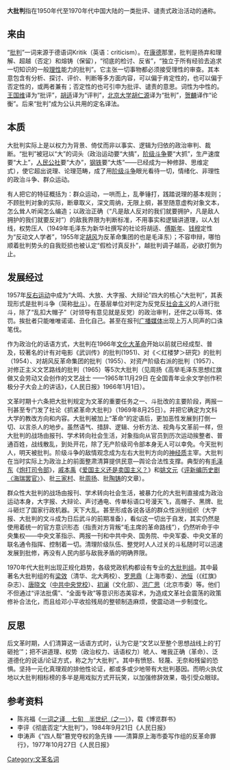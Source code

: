 {{Multiple issues|
{{Copy edit|time=2021-02-23T08:48:06+00:00}}
{{No footnotes|time=2021-02-23T08:48:06+00:00}}
{{Refimprove|time=2021-02-23T08:48:06+00:00}}
}}
'''大批判'''指在1950年代至1970年代中国大陆的一类批评、谴责式政治活动的通称。

== 来由 == 
“[[批判|批判]]”一词来源于德语词Kritik（英语：criticism）。在[[伊曼努尔·康德|康德]]那里，批判是扬弃和理解、超越（否定）和熔铸（保留），“彻底的检讨、反省”，“独立于所有经验去追求一切知识的一般[[理性|理性]]能力的批判”。它主张一切事物都必须接受理性的审查。其本意包含有分析、探讨、评价、判断等多方面内容，可以偏于肯定性的，也可以偏于否定性的，或两者兼有；否定性的也可引申为批评、谴责的意思。词性为中性的。[[王国维|王国维]]译为“批评”，[[胡适|胡适]]译为“评判”，[[北京大学|北京大学]][[胡仁源|胡仁源]]译为“批判”，[[贺麟|贺麟]]译作“论衡”。后来“批判”成为公认共用的定名译法。

== 本质 ==
大批判实际上是以权力为背景、倚仗而非以事实、逻辑为归依的政治审判、裁断。“批判”被冠以“大”的词头（政治运动要“大搞”，[[阶级斗争|阶级斗争]]要“大抓”，生产速度要“大上”，[[人民公社|人民公社]]要“大办”，[[钢铁|钢铁]]要“大炼”——已经成为一种修辞、思维定式），使它超出说理、论理范畴，成了用[[阶级斗争|阶级斗争]]眼光看待一切，情绪化、非理性的政治斗争、群众运动。

有人把它的特征概括为：群众运动，一哄而上，乱拳锤打，践踏说理的基本规则；不顾批判对象的实际，断章取义，深文周纳，无限上纲，甚至随意虚构对象文本，怎么耸人听闻怎么编造；以政治正确（“凡是敌人反对的我们就要拥护，凡是敌人拥护的我们就要反对”）的敌我界限为判断标准，不用事实和逻辑讲道理，以人划线，权势压人（1949年毛泽东为新华社撰写的社论将胡适、[[傅斯年|傅斯年]]、[[钱穆|钱穆]]定性为“反动文人学者”，1955年定[[胡风|胡风]]为反革命集团的也是毛泽东）；不容申辩，哪怕顺着批判势头的自我贬损也被认定“假检讨真反扑”，越批判调子越高，必欲打倒为止。

== 发展经过 ==
1957年[[反右运动|反右运动]]中成为“大鸣、大放、大字报、大辩论”四大的核心“大批判”，其表现形式是批判斗争（简称[[批斗|批斗]]）。在基层单位对判定为反党反[[社会主义|社会主义]]的人进行批斗，除了“乱扣大帽子”（对领导有意见就是反党）的政治审判，还伴之以辱骂、体罚。挨批者只能唯唯诺诺、丑化自己。甚至在报刊[[广播|广播]][[媒体|媒体]]出现上万人同声的口诛笔伐。

作为政治化的话语方式，大批判在1966年[[文化大革命|文化大革命]]开始以前就已经成型、普及，较著名的计有对电影《武训传》的批判(1951)、对《＜红楼梦＞研究》的批判（1954）、对胡风反革命集团的批判（1955）、对资产阶级右派的批判（1957）、对修正主义文艺路线的批判（1965）等5次大批判（见周扬《高举毛泽东思想红旗做又会劳动又会创作的文艺战士 ——1965年11月29日 在全国青年业余文学创作积极分子大会上的讲话》，《人民日报》1966年1月1日）。

文革时期十六条把大批判规定为文革的重要任务之一、斗批改的主要阶段，两报一刊甚至专门发了社论《抓紧革命大批判》（1969年8月25日）。并把它确定为文科大学的教改方向和内容。大批判被加上“革命”的定语后，更加恶性发展到打倒一切、以言杀人的地步。虽然语气、措辞、逻辑、分析方法、视角与文革前一样，但大批判的战场由报刊、学术转向社会生活，对象指向从官员到历次运动挨整者、普通百姓，战线散乱，到处开花，除了无产阶级司令部本身无人可以幸免。今天批判人，明天被批判。阶级斗争的敌情观念成为左右大批判方向的[[神经质|神经质]]主宰。大批判在当时实际上为政治上的前面整肃清算提供民意—舆论合法性支撑。典型的有[[毛泽东|毛泽东]]《[[炮打司令部|炮打司令部]]》，[[戚本禹|戚本禹]]《[[爱国主义还是卖国主义？|爱国主义还是卖国主义？]]》和[[姚文元|姚文元]]《[[评新编历史剧《海瑞罢官》|评新编历史剧〈海瑞罢官〉]]》、批[[三家村_(文革用語)|三家村]]、批[[周扬|周扬]]、批[[陶铸|陶铸]]的文章）。

群众性大批判的战场由报刊、学术转向社会生活，被暴力化的大批判直接成为政治运动本身，大字报、大辩论、声讨通电、传单标语口号漫天飞，高帽子、黑牌、批斗砸烂了国家行政机器。天下大乱。甚至形成各说各话的群众性派别组织（大字报、大批判的文斗成为日后武斗的前期准备），看似这一切出于自发，其实仍然是使用着统一的官方意识形态（指责对方背叛“毛主席的革命路线”），仍然听命于中央集权——中央文革指示、两报一刊和中共中央、国务院、中央军委、中央文革的联名通令指挥、控制着一切。清理阶级队伍、整党时人人过关的斗私随时可以迅速发展到批修，再没有人民内部与敌我矛盾的明确界限。

1970年代大批判出现正规化趋势，各级党政机构都设有专业的[[大批判组|大批判组]]。其中最著名大批判组的有[[梁效|梁效]]（清华、北大两校）、[[罗思鼎|罗思鼎]]（上海市委）、[[池恒|池恒]]（《红旗》杂志）、[[唐晓文|唐晓文]]（[[中共中央党校|中共中央党校]]）、[[初澜|初澜]]（文化部）、[[洪广思|洪广思]]（北京市委）等。他们不但通过“评法批儒”、“全面专政”等意识形态美容术，为造成文革社会震荡的政策修补合法化，而且给邓小平收拾残局的整顿制造麻烦，使震动进一步制度化。

== 反思 ==

后文革时期，人们清算这一话语方式时，认为它是“文艺以至整个思想战线上的‘打砸抢’”；把不讲道理、权势（政治权力、话语权力）唬人、唯我正确（革命）、泛道德化的说话/论证方式，称之为“大批判”。其中有愤怒、轻蔑、无奈和残留的恐惧。坚持一元化真理观的排他性论证，都或多或少地带有大批判基因。而明火执仗地以大批判相标榜的多半是用戏拟方式开玩笑，以加强修辞效果，吸引受众眼球。

== 参考资料 ==
*陈兆福《[http://www.gmw.cn/02blqs/2001-05/07/03-229EC4364616340548256ABF002C6354.htm 一词之译　七旬　半世纪（之一）]》，载《博览群书》
*李评《彻底否定“大批判”》，1984年9月21日《人民日报》
*申涛声《“四人帮”篡党夺权的急先锋 ——清算原上海市委写作组的反革命罪行》，1977年10月27日《人民日报》

[[Category:文革名词|Category:文革名词]]